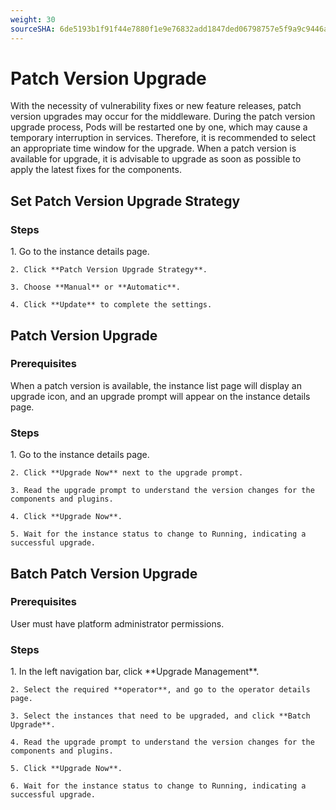 ```yaml
---
weight: 30
sourceSHA: 6de5193b1f91f44e7880f1e9e76832add1847ded06798757e5f9a9c9446aa667
---
```


# Patch Version Upgrade

With the necessity of vulnerability fixes or new feature releases, patch version upgrades may occur for the middleware. During the patch version upgrade process, Pods will be restarted one by one, which may cause a temporary interruption in services. Therefore, it is recommended to select an appropriate time window for the upgrade. When a patch version is available for upgrade, it is advisable to upgrade as soon as possible to apply the latest fixes for the components.

## Set Patch Version Upgrade Strategy

### Steps

<Tabs>
  <Tab label="Web Console">
    1. Go to the instance details page.

    2. Click **Patch Version Upgrade Strategy**.

    3. Choose **Manual** or **Automatic**.

    4. Click **Update** to complete the settings.
  </Tab>
</Tabs>

## Patch Version Upgrade

### Prerequisites

When a patch version is available, the instance list page will display an upgrade icon, and an upgrade prompt will appear on the instance details page.

### Steps

<Tabs>
  <Tab label="Web Console">
    1. Go to the instance details page.

    2. Click **Upgrade Now** next to the upgrade prompt.

    3. Read the upgrade prompt to understand the version changes for the components and plugins.

    4. Click **Upgrade Now**.

    5. Wait for the instance status to change to Running, indicating a successful upgrade.
  </Tab>
</Tabs>

## Batch Patch Version Upgrade

### Prerequisites

User must have platform administrator permissions.

### Steps

<Tabs>
  <Tab label="Web Console">
    1. In the left navigation bar, click **Upgrade Management**.

    2. Select the required **operator**, and go to the operator details page.

    3. Select the instances that need to be upgraded, and click **Batch Upgrade**.

    4. Read the upgrade prompt to understand the version changes for the components and plugins.

    5. Click **Upgrade Now**.

    6. Wait for the instance status to change to Running, indicating a successful upgrade.
  </Tab>
</Tabs>
